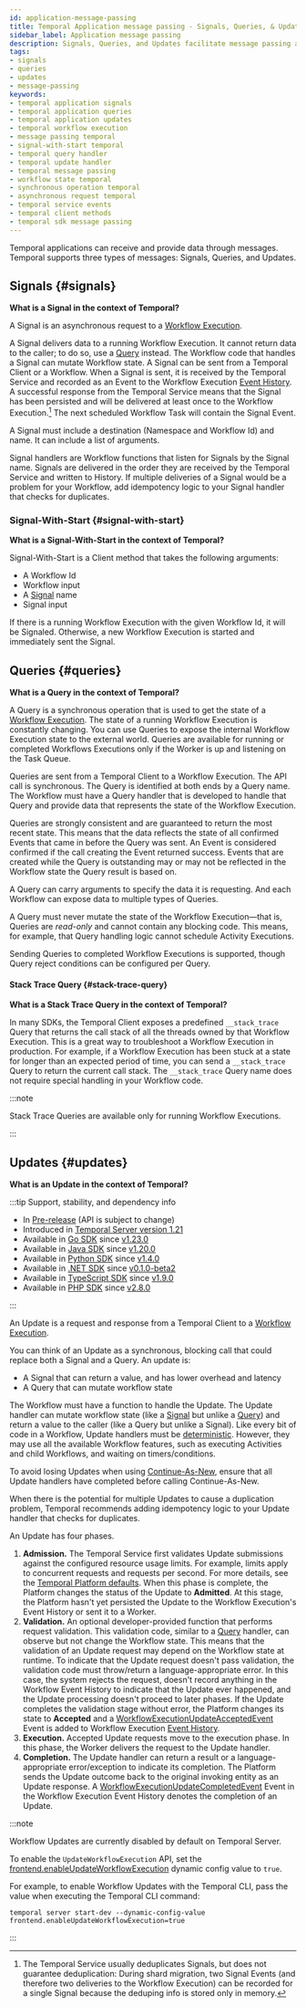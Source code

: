 ```yaml
---
id: application-message-passing
title: Temporal Application message passing - Signals, Queries, & Updates
sidebar_label: Application message passing
description: Signals, Queries, and Updates facilitate message passing and data handling within Workflow Executions.
tags:
- signals
- queries
- updates
- message-passing
keywords:
- temporal application signals
- temporal application queries
- temporal application updates
- temporal workflow execution
- message passing temporal
- signal-with-start temporal
- temporal query handler
- temporal update handler
- temporal message passing
- workflow state temporal
- synchronous operation temporal
- asynchronous request temporal
- temporal service events
- temporal client methods
- temporal sdk message passing
---
```



Temporal applications can receive and provide data through messages.
Temporal supports three types of messages: Signals, Queries, and Updates.

## Signals {#signals}

**What is a Signal in the context of Temporal?**

A Signal is an asynchronous request to a [Workflow Execution](/workflows#workflow-execution).

<RelatedReadContainer>
    <RelatedReadItem path="/cli/workflow#signal" text="Send a Signal using the Temporal CLI" archetype="feature-guide" />
    <RelatedReadItem path="/develop/go/message-passing#signals" text="Send and handle Signals with the Go SDK" archetype="feature-guide" />
    <RelatedReadItem path="/develop/java/message-passing" text="Send and handle Signals with the Java SDK" archetype="feature-guide" />
    <RelatedReadItem path="/develop/php/message-passing#signals" text="Send and handle Signals with the PHP SDK" archetype="feature-guide" />
    <RelatedReadItem path="/develop/python/message-passing#signals" text="Send and handle Signals with the Python SDK" archetype="feature-guide" />
    <RelatedReadItem path="/develop/typescript/message-passing#signals" text="Send and handle Signals with the TypeScript SDK" archetype="feature-guide" />
    <RelatedReadItem path="/develop/dotnet/message-passing#define-a-signal" text="Send and handle Signals with the .NET SDK" archetype="feature-guide" />
</RelatedReadContainer>

A Signal delivers data to a running Workflow Execution.
It cannot return data to the caller; to do so, use a [Query](#queries) instead.
The Workflow code that handles a Signal can mutate Workflow state.
A Signal can be sent from a Temporal Client or a Workflow.
When a Signal is sent, it is received by the Temporal Service and recorded as an Event to the Workflow Execution [Event History](/workflows#event-history).
A successful response from the Temporal Service means that the Signal has been persisted and will be delivered at least once to the Workflow Execution.[^1]
The next scheduled Workflow Task will contain the Signal Event.

A Signal must include a destination (Namespace and Workflow Id) and name.
It can include a list of arguments.

Signal handlers are Workflow functions that listen for Signals by the Signal name.
Signals are delivered in the order they are received by the Temporal Service and written to History.
If multiple deliveries of a Signal would be a problem for your Workflow, add idempotency logic to your Signal handler that checks for duplicates.

[^1]: The Temporal Service usually deduplicates Signals, but does not guarantee deduplication: During shard migration, two Signal Events (and therefore two deliveries to the Workflow Execution) can be recorded for a single Signal because the deduping info is stored only in memory.

### Signal-With-Start {#signal-with-start}

**What is a Signal-With-Start in the context of Temporal?**

Signal-With-Start is a Client method that takes the following arguments:

- A Workflow Id
- Workflow input
- A [Signal](#signals) name
- Signal input

If there is a running Workflow Execution with the given Workflow Id, it will be Signaled.
Otherwise, a new Workflow Execution is started and immediately sent the Signal.

<RelatedReadContainer>
    <RelatedReadItem path="/develop/go/message-passing#signal-with-start" text="Signal-With-Start using the Go SDK" archetype="feature-guide" />
    <RelatedReadItem path="/develop/java/message-passing#signal-with-start" text="Signal-With-Start using the Java SDK" archetype="feature-guide" />
    <RelatedReadItem path="/develop/php/message-passing#signal-with-start" text="Signal-With-Start using the PHP SDK" archetype="feature-guide" />
    <RelatedReadItem path="/develop/python/message-passing#signal-with-start" text="Signal-With-Start using the Python SDK" archetype="feature-guide" />
    <RelatedReadItem path="/develop/typescript/message-passing#signal-with-start" text="Signal-With-Start using the TypeScript SDK" archetype="feature-guide" />
    <RelatedReadItem path="/develop/dotnet/message-passing#signal-with-start" text="Signal-With-Start using the .NET SDK" archetype="feature-guide" />
</RelatedReadContainer>

## Queries {#queries}

**What is a Query in the context of Temporal?**

A Query is a synchronous operation that is used to get the state of a [Workflow Execution](/workflows#workflow-execution).
The state of a running Workflow Execution is constantly changing.
You can use Queries to expose the internal Workflow Execution state to the external world.
Queries are available for running or completed Workflows Executions only if the Worker is up and listening on the Task Queue.

<RelatedReadContainer>
    <RelatedReadItem path="/cli/workflow#query" text="Send a Query using the Temporal CLI" archetype="feature-guide" />
    <RelatedReadItem path="/develop/go/message-passing#queries" text="Send and handle Queries with the Go SDK" archetype="feature-guide" />
    <RelatedReadItem path="/develop/java/message-passing" text="Send and handle Queries with the Java SDK" archetype="feature-guide" />
    <RelatedReadItem path="/develop/php/message-passing#queries" text="Send and handle Queries with the PHP SDK" archetype="feature-guide" />
    <RelatedReadItem path="/develop/python/message-passing#queries" text="Send and handle Queries with the Python SDK" archetype="feature-guide" />
    <RelatedReadItem path="/develop/typescript/message-passing#queries" text="Send and handle Queries with the TypeScript SDK" archetype="feature-guide" />
    <RelatedReadItem path="/develop/dotnet/message-passing#define-query" text="Send and handle Queries with the .NET SDK" archetype="feature-guide" />
</RelatedReadContainer>

Queries are sent from a Temporal Client to a Workflow Execution.
The API call is synchronous.
The Query is identified at both ends by a Query name.
The Workflow must have a Query handler that is developed to handle that Query and provide data that represents the state of the Workflow Execution.

Queries are strongly consistent and are guaranteed to return the most recent state.
This means that the data reflects the state of all confirmed Events that came in before the Query was sent.
An Event is considered confirmed if the call creating the Event returned success.
Events that are created while the Query is outstanding may or may not be reflected in the Workflow state the Query result is based on.

A Query can carry arguments to specify the data it is requesting.
And each Workflow can expose data to multiple types of Queries.

A Query must never mutate the state of the Workflow Execution—that is, Queries are _read-only_ and cannot contain any blocking code.
This means, for example, that Query handling logic cannot schedule Activity Executions.

Sending Queries to completed Workflow Executions is supported, though Query reject conditions can be configured per Query.

#### Stack Trace Query {#stack-trace-query}

**What is a Stack Trace Query in the context of Temporal?**

In many SDKs, the Temporal Client exposes a predefined `__stack_trace` Query that returns the call stack of all the threads owned by that Workflow Execution.
This is a great way to troubleshoot a Workflow Execution in production.
For example, if a Workflow Execution has been stuck at a state for longer than an expected period of time, you can send a `__stack_trace` Query to return the current call stack.
The `__stack_trace` Query name does not require special handling in your Workflow code.

:::note

Stack Trace Queries are available only for running Workflow Executions.

:::

## Updates {#updates}

**What is an Update in the context of Temporal?**

:::tip Support, stability, and dependency info

- In [Pre-release](/evaluate/release-stages#pre-release) (API is subject to change)
- Introduced in [Temporal Server version 1.21](https://github.com/temporalio/temporal/releases/tag/v1.21.0)
- Available in [Go SDK](https://pkg.go.dev/go.temporal.io/sdk@v1.23.1/client#Client.UpdateWorkflowWithOptions) since [v1.23.0](https://github.com/temporalio/sdk-go/releases/tag/v1.23.0)
- Available in [Java SDK](https://www.javadoc.io/doc/io.temporal/temporal-sdk/latest/io/temporal/client/WorkflowStub.html#startUpdate(io.temporal.client.UpdateOptions,java.lang.Object...)) since [v1.20.0](https://github.com/temporalio/sdk-java/releases/tag/v1.20.0)
- Available in [Python SDK](https://docs.temporal.io/develop/python/features#updates) since [v1.4.0](https://github.com/temporalio/sdk-python/releases/tag/1.4.0)
- Available in [.NET SDK](https://dotnet.temporal.io/api/Temporalio.Client.WorkflowHandle.html#Temporalio_Client_WorkflowHandle_ExecuteUpdateAsync_System_String_System_Collections_Generic_IReadOnlyCollection_System_Object__Temporalio_Client_WorkflowUpdateOptions_) since [v0.1.0-beta2](https://github.com/temporalio/sdk-dotnet/releases/tag/0.1.0-beta2)
- Available in [TypeScript SDK](https://typescript.temporal.io/api/interfaces/client.WorkflowHandle#executeupdate) since [v1.9.0](https://github.com/temporalio/sdk-typescript/releases/tag/v1.9.0)
- Available in [PHP SDK](https://php.temporal.io/classes/Temporal-Client-WorkflowStubInterface.html#method_startUpdate) since [v2.8.0](https://github.com/temporalio/sdk-php/releases/tag/v2.8.0)

:::

An Update is a request and response from a Temporal Client to a [Workflow Execution](/workflows#workflow-execution).

<RelatedReadContainer>
    <RelatedReadItem path="/develop/go/message-passing#updates" text="Develop, send, and handle Updates in Go" archetype="feature-guide" />
    <RelatedReadItem path="/develop/java/message-passing#updates" text="Develop, send, and handle Updates in Java" archetype="feature-guide" />
    <RelatedReadItem path="/develop/php/message-passing#updates" text="Develop, send, and handle Updates in PHP" archetype="feature-guide" />
    <RelatedReadItem path="/develop/python/message-passing#updates" text="Develop, send, and handle Updates in Python" archetype="feature-guide" />
    <RelatedReadItem path="/develop/dotnet/message-passing#updates" text="Develop, send, and handle Updates in .NET" archetype="feature-guide" />
</RelatedReadContainer>

You can think of an Update as a synchronous, blocking call that could replace both a Signal and a Query. An update is:

- A Signal that can return a value, and has lower overhead and latency
- A Query that can mutate workflow state

The Workflow must have a function to handle the Update.
The Update handler can mutate workflow state (like a [Signal](#signals) but unlike a [Query](#queries)) and return a value to the caller (like a Query but unlike a Signal).
Like every bit of code in a Workflow, Update handlers must be [deterministic](/workflows#deterministic-constraints).
However, they may use all the available Workflow features, such as executing Activities and child Workflows, and waiting on timers/conditions.

To avoid losing Updates when using [Continue-As-New](/workflows#continue-as-new), ensure that all Update handlers have completed before calling Continue-As-New.

When there is the potential for multiple Updates to cause a duplication problem, Temporal recommends adding idempotency logic to your Update handler that checks for duplicates.

An Update has four phases.

1. **Admission.** The Temporal Service first validates Update submissions against the configured resource usage limits.
   For example, limits apply to concurrent requests and requests per second.
   For more details, see the [Temporal Platform defaults](/self-hosted-guide/defaults).
   When this phase is complete, the Platform changes the status of the Update to **Admitted**.
   At this stage, the Platform hasn't yet persisted the Update to the Workflow Execution's Event History or sent it to a Worker.
2. **Validation.** An optional developer-provided function that performs request validation.
   This validation code, similar to a [Query](#queries) handler, can observe but not change the Workflow state.
   This means that the validation of an Update request may depend on the Workflow state at runtime.
   To indicate that the Update request doesn't pass validation, the validation code must throw/return a language-appropriate error.
   In this case, the system rejects the request, doesn't record anything in the Workflow Event History to indicate that the Update ever happened, and the Update processing doesn't proceed to later phases.
   If the Update completes the validation stage without error, the Platform changes its state to **Accepted** and a [WorkflowExecutionUpdateAcceptedEvent](/references/events#workflowexecutionupdateacceptedevent) Event is added to Workflow Execution [Event History](/workflows#event-history).
3. **Execution.** Accepted Update requests move to the execution phase.
   In this phase, the Worker delivers the request to the Update handler.
4. **Completion.** The Update handler can return a result or a language-appropriate error/exception to indicate its completion.
   The Platform sends the Update outcome back to the original invoking entity as an Update response.
   A [WorkflowExecutionUpdateCompletedEvent](/references/events#workflowexecutionupdatecompletedevent) Event in the Workflow Execution Event History denotes the completion of an Update.

:::note

Workflow Updates are currently disabled by default on Temporal Server.

To enable the `UpdateWorkflowExecution` API, set the [frontend.enableUpdateWorkflowExecution](https://github.com/temporalio/temporal/blob/main/common/dynamicconfig/constants.go) dynamic config value to `true`.

For example, to enable Workflow Updates with the Temporal CLI, pass the value when executing the Temporal CLI command:

```command
temporal server start-dev --dynamic-config-value frontend.enableUpdateWorkflowExecution=true
```

:::
